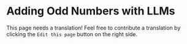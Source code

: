 # Adding Odd Numbers with LLMs

This page needs a translation! Feel free to contribute a translation by clicking the `Edit this page` button on the right side.
